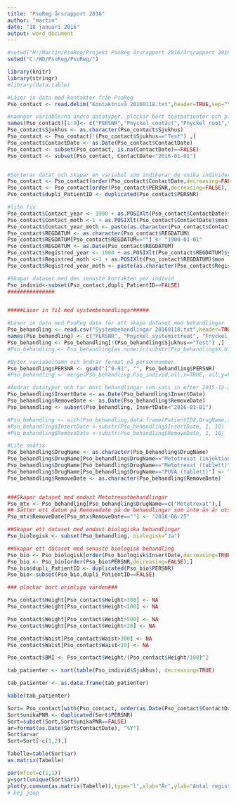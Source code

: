 ```yaml
---
title: "PsoReg årsrapport 2016"
author: "martin"
date: "18 januari 2016"
output: word_document
---
```

```r
#setwd("H:/Martin/PsoReg/Projekt PsoReg årsrapport 2016/årsrapport 2016 WD/Pso årsrapport 2016/Pso-16")
setwd("C:/WD/PsoReg/PsoReg/")

library(knitr)
library(stringr)
#library(data.table)

#Läser in data med kontakter från PsoReg
Pso_contact <- read.delim("Kontaktnivå 20160118.txt",header=TRUE,sep="\t",encoding="UTF-8", dec=",")

#namnger variablerna ändra datatyper, plockar bort testpatienter och plockar bort kontakter utan kontaktdatum och kontakter efter 2015-12-31
names(Pso_contact)[1:9]<- c("PERSNR","Pnyckel_contact","Pnyckel_root","Fnyckel_contact","PAT_ID","Kön","Aktiv_patient", "Sjukhus","ContactDate")
Pso_contact$Sjukhus <- as.character(Pso_contact$Sjukhus)
Pso_contact <- Pso_contact[!(Pso_contact$Sjukhus=="Test") ,]
Pso_contact$ContactDate <- as.Date(Pso_contact$ContactDate)
Pso_contact <- subset(Pso_contact, is.na(ContactDate)==FALSE)
Pso_contact <- subset(Pso_contact, ContactDate<"2016-01-01")


#Sorterar datat och skapar en variabel som indikerar de unika individerna dupli_PatientID=FALSE=första kontakten per individ
Pso_contact <- Pso_contact[order(Pso_contact$ContactDate,decreasing=FALSE),]
Pso_contact <- Pso_contact[order(Pso_contact$PERSNR,decreasing=FALSE),]
Pso_contact$dupli_PatientID <- duplicated(Pso_contact$PERSNR)

#lite fix
Pso_contact$Contact_year <- 1900 + as.POSIXlt(Pso_contact$ContactDate)$year
Pso_contact$Contact_moth <-1 + as.POSIXlt(Pso_contact$ContactDate)$mon
Pso_contact$Contact_year_moth <- paste(as.character(Pso_contact$Contact_year),as.character(Pso_contact$Contact_moth),sep ="")
Pso_contact$REGDATUM <- as.character(Pso_contact$REGDATUM)
Pso_contact$REGDATUM[Pso_contact$REGDATUM==""] <- "1900-01-01"
Pso_contact$REGDATUM <- as.Date(Pso_contact$REGDATUM)
Pso_contact$Registred_year <- 1900 + as.POSIXlt(Pso_contact$REGDATUM)$year
Pso_contact$Registred_moth <-1 + as.POSIXlt(Pso_contact$REGDATUM)$mon
Pso_contact$Registred_year_moth <- paste(as.character(Pso_contact$Registred_year),as.character(Pso_contact$Registred_moth),sep ="")

#Skapar dataset med den senaste kontakten per individ
Pso_individ<-subset(Pso_contact,dupli_PatientID==FALSE)
###############



```


```r
#####Läser in fil med systembehandlingar#####

#Läser in data med PsoReg data för att skapa dataset med behandlingar
Pso_behandling <- read.csv("Systembehandlingar 20160118.txt",header=TRUE,sep="\t",encoding="UTF-8")
names(Pso_behandling) <- c("PERSNR", "Pnyckel_systemictreat", "Fnyckel_systemictreat","Sjukhus", "InsertDate", "RemoveDate", "DrugName","biologisk","Aktiv_patient")
Pso_behandling <- Pso_behandling[!(Pso_behandling$Sjukhus=="Test") ,]
#Pso_behandling <- Pso_behandling[as.numeric(substr(Pso_behandling$X.U.FEFF.PERSNR,1,8))>19130101,]

#Byter variabelnamn och ändrar format på personnummer
Pso_behandling$PERSNR <- gsub("[^0-9]", "", Pso_behandling$PERSNR) 
#Pso_behandling <- merge(Pso_behandling,Pso_individ,all.x=TRUE, all.y=FALSE,by.x="PERSNR",by.y="PERSNR")

#Ändrar datatyper och tar bort behandlingar som sats in efter 2015-12-31
Pso_behandling$InsertDate <- as.Date(Pso_behandling$InsertDate)
Pso_behandling$RemoveDate <- as.Date(Pso_behandling$RemoveDate)
Pso_behandling <- subset(Pso_behandling, InsertDate<"2016-01-01")

#Pso_behandling <- with(Pso_behandling,data.frame(PatientID2,DrugName,InsertDate,RemoveDate,Region,Vårdnivå,Ålder,Sjukhus,ShortName,Department,PostalCode,PostOffice,ContactDate,ny_gamal_registrering))
#Pso_behandling$InsertDate <-substr(Pso_behandling$InsertDate, 1, 10)
#Pso_behandling$RemoveDate <-substr(Pso_behandling$RemoveDate, 1, 10)

#Lite småfix
Pso_behandling$DrugName <- as.character(Pso_behandling$DrugName)
Pso_behandling$DrugName[Pso_behandling$DrugName=="Metotrexat (injektion)"] <- "Metotrexat"
Pso_behandling$DrugName[Pso_behandling$DrugName=="Metotrexat (tablett)"] <- "Metotrexat"
Pso_behandling$DrugName[Pso_behandling$DrugName=="PUVA (tablett)"] <- "PUVA"
Pso_behandling$RemoveDate <- as.character(Pso_behandling$RemoveDate)


###Skapar dataset med endast Metotrexatbehandlingar
Pso_mtx <- Pso_behandling[Pso_behandling$DrugName==c("Metotrexat"),]
## Sätter ett datum på Removedate på de behandlingar som inte än är utskrivna 
Pso_mtx$RemoveDate[Pso_mtx$RemoveDate==""] <- "2018-06-25"

##Skapar ett dataset med endast biologiska behandlingar
Pso_biologisk <- subset(Pso_behandling, biologisk="Ja")

##Skapar ett dataset med senaste biologisk behandling
Pso_bio <- Pso_biologisk[order(Pso_biologisk$InsertDate,decreasing=TRUE),]
Pso_bio <- Pso_bio[order(Pso_bio$PERSNR,decreasing=FALSE),]
Pso_bio$dupli_PatientID <- duplicated(Pso_bio$PERSNR)
Pso_bio<-subset(Pso_bio,dupli_PatientID==FALSE)

```

```r
### plockar bort orimliga värden###

Pso_contact$Height[Pso_contact$Height>300] <- NA
Pso_contact$Height[Pso_contact$Height<100] <- NA

Pso_contact$Weight[Pso_contact$Weight>500] <- NA
Pso_contact$Weight[Pso_contact$Weight<20] <- NA

Pso_contact$Waist[Pso_contact$Waist>300] <- NA
Pso_contact$Waist[Pso_contact$Waist<20] <- NA

Pso_contact$BMI <- Pso_contact$Weight/(Pso_contact$Height/100)^2

```


```r

tab_patienter <- sort(table(Pso_individ$Sjukhus), decreasing=TRUE)

tab_patienter <- as.data.frame(tab_patienter)

kable(tab_patienter)
```

```r

Sort= Pso_contact[with(Pso_contact, order(as.Date(Pso_contact$ContactDate), Pso_contact$PERSNR)), ]  #sorterar patient enligt reg.datum och  
Sort$unikaPNR <- duplicated(Sort$PERSNR)
Sort=subset(Sort,Sort$unikaPNR==FALSE)
ar=format(as.Date(Sort$ContactDate), "%Y")
Sort$ar=ar
Sort=Sort[-c(1,2),]

Tabelle=table(Sort$ar)
as.matrix(Tabelle)

par(mfcol=c(1,1))
y=sort(unique(Sort$ar))
plot(y,cumsum(as.matrix(Tabelle)),type="l",xlab="År",ylab="Antal registrerade patienter",lty=c(1,1),lwd=c(3,3),col="dodgerblue2")
# hej joop
```

